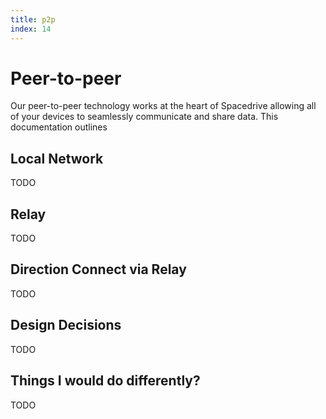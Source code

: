 ```yaml
---
title: ​p2p
index: 14
---
```


# Peer-to-peer

Our peer-to-peer technology works at the heart of Spacedrive allowing all of your devices to seamlessly communicate and share data. This documentation outlines

## Local Network

TODO

## Relay

TODO

## Direction Connect via Relay

TODO


## Design Decisions

TODO

## Things I would do differently?

TODO
